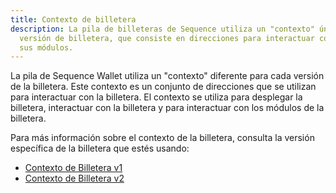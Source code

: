 ```yaml
---
title: Contexto de billetera
description: La pila de billeteras de Sequence utiliza un "contexto" único para cada
  versión de billetera, que consiste en direcciones para interactuar con la billetera y
  sus módulos.
---
```


La pila de Sequence Wallet utiliza un "contexto" diferente para cada versión de la billetera.
Este contexto es un conjunto de direcciones que se utilizan para interactuar con la billetera.
El contexto se utiliza para desplegar la billetera, interactuar con la billetera y para interactuar con los módulos de la billetera.

Para más información sobre el contexto de la billetera, consulta la versión específica de la billetera que estés usando:

* [Contexto de Billetera v1](/solutions/technical-references/internals/v1/wallet-context)
* [Contexto de Billetera v2](/solutions/technical-references/internals/v2/wallet-context)
